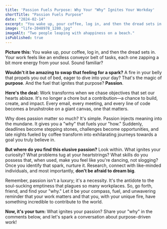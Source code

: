 ```yaml
---
title: 'Passion Fuels Purpose: Why Your "Why" Ignites Your Workday'
shortTitle: "Passion Fuels Purpose"
date: "2024-02-14"
excerpt: "You wake up, pour coffee, log in, and then the dread sets in. Your work feels like an endless conveyor belt of tasks, each one zapping a bit more energy from your soul."
image: "life-2048978_1280.jpg"
imageAlt: "Two people leaping with ahappiness on a beach."
isPublished: true
---
```


**Picture this:** You wake up, pour coffee, log in, and then the dread sets in. Your work feels like an endless conveyor belt of tasks, each one zapping a bit more energy from your soul. Sound familiar?

**Wouldn't it be amazing to swap that feeling for a spark?** A fire in your belly that propels you out of bed, eager to dive into your day? That's the magic of **purpose**. And the fuel that ignites that purpose? **Passion**.

**Here's the deal:** Work transforms when we chase objectives that set our hearts ablaze. It's no longer a chore but a contribution—a chance to build, create, and impact. Every email, every meeting, and every line of code becomes a brushstroke on a giant canvas, one that matters.

Why does passion matter so much? It's simple. Passion injects meaning into the mundane. It gives you a "why" that fuels your "how." Suddenly, deadlines become stepping stones, challenges become opportunities, and late nights fueled by coffee transform into exhilarating journeys towards a goal you truly believe in.

**But where do you find this elusive passion?** Look within. What ignites your curiosity? What problems tug at your heartstrings? What skills do you possess that, when used, make you feel like you're dancing, not slogging? Once you identify that spark, nurture it. Research, connect with like-minded individuals, and most importantly, **don't be afraid to dream big**.

Remember, passion isn't a luxury; it's a necessity. It's the antidote to the soul-sucking emptiness that plagues so many workplaces. So, go forth, friend, and find your "why." Let it be your compass, fuel, and unwavering reminder that your work matters and that you, with your unique fire, have something incredible to contribute to the world.

**Now, it's your turn:** What ignites your passion? Share your "why" in the comments below, and let's spark a conversation about purpose-driven work!